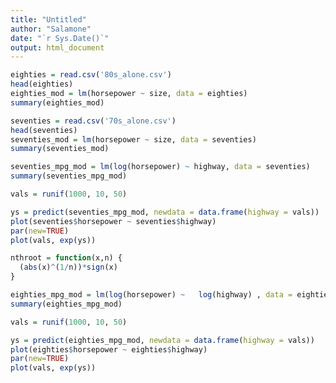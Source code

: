 ```yaml
---
title: "Untitled"
author: "Salamone"
date: "`r Sys.Date()`"
output: html_document
---
```



```r
eighties = read.csv('80s_alone.csv')
head(eighties)
eighties_mod = lm(horsepower ~ size, data = eighties)
summary(eighties_mod)
```

```r
seventies = read.csv('70s_alone.csv')
head(seventies)
seventies_mod = lm(horsepower ~ size, data = seventies)
summary(seventies_mod)
```



```r

seventies_mpg_mod = lm(log(horsepower) ~ highway, data = seventies)
summary(seventies_mpg_mod)

vals = runif(1000, 10, 50)

ys = predict(seventies_mpg_mod, newdata = data.frame(highway = vals))
plot(seventies$horsepower ~ seventies$highway)
par(new=TRUE)
plot(vals, exp(ys))

```

```r
nthroot = function(x,n) {
  (abs(x)^(1/n))*sign(x)
}

eighties_mpg_mod = lm(log(horsepower) ~   log(highway) , data = eighties)
summary(eighties_mpg_mod)

vals = runif(1000, 10, 50)

ys = predict(eighties_mpg_mod, newdata = data.frame(highway = vals))
plot(eighties$horsepower ~ eighties$highway)
par(new=TRUE)
plot(vals, exp(ys))
```




